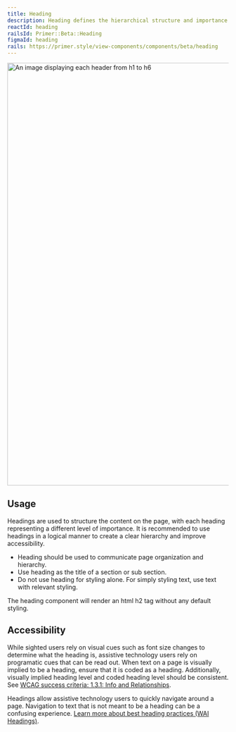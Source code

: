 ```yaml
---
title: Heading
description: Heading defines the hierarchical structure and importance of the content they contain.
reactId: heading
railsId: Primer::Beta::Heading
figmaId: heading
rails: https://primer.style/view-components/components/beta/heading
---
```



<img
  width="960"
  alt="An image displaying each header from h1 to h6"
  src="https://user-images.githubusercontent.com/586552/217705129-6422d0c0-dacc-4c98-90c0-9380fb001e83.png"
/>

## Usage

Headings are used to structure the content on the page, with each heading representing a different level of importance. It is recommended to use headings in a logical manner to create a clear hierarchy and improve accessibility.

- Heading should be used to communicate page organization and hierarchy.
- Use heading as the title of a section or sub section.
- Do not use heading for styling alone. For simply styling text, use text with relevant styling.

The heading component will render an html h2 tag without any default styling.

## Accessibility

While sighted users rely on visual cues such as font size changes to determine what the heading is, assistive technology users rely on programatic cues that can be read out. When text on a page is visually implied to be a heading, ensure that it is coded as a heading. Additionally, visually implied heading level and coded heading level should be consistent. See [WCAG success criteria: 1.3.1: Info and Relationships](https://www.w3.org/WAI/WCAG21/Understanding/info-and-relationships.html).

Headings allow assistive technology users to quickly navigate around a page. Navigation to text that is not meant to be a heading can be a confusing experience. [Learn more about best heading practices (WAI Headings)](https://www.w3.org/WAI/tutorials/page-structure/headings/).
